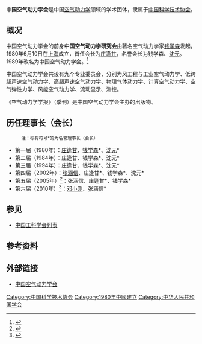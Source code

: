 {{Infobox Organization
|name             = 中国空气动力学会<br/>Chinese Aerodynamics Research Society
|abbreviation     = CARS
|formation        = 1980年6月10日
|type             = 学术组织
|status           = 
|headquarters     = 
|location         = <!-- 组织所在地 -->
|region_served    = [[中国大陆|中国大陆]]
|membership       = <!-- 成员资格（如：个人成员，团体成员等） -->
|language         = [[中文|中文]]
|leader_title     = 理事长
|leader_name      = [[邓小刚_(流体力学家)|邓小刚]]
|parent_organization = [[中国科学技术协会|中国科学技术协会]]
|affiliations     = <!-- 附属或分支组织 -->
|website          = [http://www.cars.org.cn/ 中国空气动力学会]
}}

'''中国空气动力学会'''是中国[[空气动力学|空气动力学]]领域的学术团体，隶属于[[中国科学技术协会|中国科学技术协会]]。

== 概况 ==
中国空气动力学会的前身'''中国空气动力学研究会'''由著名空气动力学家[[钱学森|钱学森]]发起，1980年6月10日在[[上海|上海]]成立，首任会长为[[庄逢甘|庄逢甘]]，名誉会长为钱学森、[[沈元_(空气动力学家)|沈元]]。1989年改名为中国空气动力学会。<ref>{{cite web|url=http://www.cars.org.cn/xhjj.asp|title=中国空气动力学会简介|publisher=中国空气动力学会|deadurl=yes|archiveurl=https://web.archive.org/web/20100123102203/http://www.cars.org.cn/xhjj.asp|archivedate=2010-01-23|accessdate=2010-12-31}}</ref>

中国空气动力学会共设有九个专业委员会，分别为风工程与工业空气动力学、低跨超声速空气动力学、高超声速空气动力学、物理气体动力学、计算空气动力学、空气弹性力学、风能空气动力学、流动显示、测控。

《空气动力学学报》（季刊）是中国空气动力学会主办的出版物。

== 历任理事长（会长） ==
:<small>注：标有符号*的为名誉理事长（会长）</small>
* 第一届（1980年）：[[庄逢甘|庄逢甘]]、[[钱学森|钱学森]]*、[[沈元_(空气动力学家)|沈元]]*
* 第二届（1984年）：庄逢甘、钱学森*、沈元*
* 第三届（1994年）：庄逢甘、钱学森*、沈元*
* 第四届（2002年）：[[张涵信|张涵信]]、庄逢甘*、钱学森*、沈元*
* 第五届（2005年）<ref>{{cite web|url=http://www.cars.org.cn/xhnewspage.asp?id=12|title=中国空气动力学会工作简讯  总第17期|publisher=中国空气动力学会|deadurl=yes|archiveurl=https://web.archive.org/web/20090820225222/http://www.cars.org.cn/xhnewspage.asp?id=12|archivedate=2009-08-20|accessdate=2010-12-31}}</ref>：张涵信、庄逢甘*、钱学森*
* 第六届（2010年）<ref>{{cite web|url=http://www.cas.cn/rc/gzdt/201006/t20100609_2877565.shtml|title=力学所姜宗林当选中国空气动力学会副理事长|publisher=中国科学院|accessdate=2010-12-31|archive-date=2017-08-04|archive-url=https://web.archive.org/web/20170804132337/http://www.cas.cn/rc/gzdt/201006/t20100609_2877565.shtml|dead-url=no}}</ref>：[[邓小刚_(流体力学家)|邓小刚]]、张涵信*

== 参见 ==
* [[中国工科学会列表|中国工科学会列表]]

== 参考资料 ==
{{reflist}}

== 外部链接 ==
* [https://web.archive.org/web/20110414114733/http://www.cars.org.cn/ 中国空气动力学会]

[[Category:中国科学技术协会|Category:中国科学技术协会]]
[[Category:1980年中國建立|Category:1980年中國建立]]
[[Category:中华人民共和国学会|Category:中华人民共和国学会]]